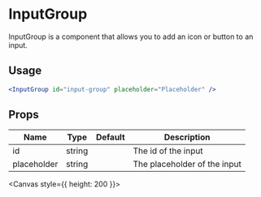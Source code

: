 
<Meta title="recipes/Input/InputGroup" />

# InputGroup

InputGroup is a component that allows you to add an icon or button to an input.

## Usage


```jsx
<InputGroup id="input-group" placeholder="Placeholder" />
```

## Props

| Name        | Type   | Default | Description                  |
| ----------- | ------ | ------- | ---------------------------- |
| id          | string |         | The id of the input          |
| placeholder | string |         | The placeholder of the input |

<Canvas style={{ height: 200 }}>
  <Story id="recipes-stories-input--input-group-story" />
</Canvas>
